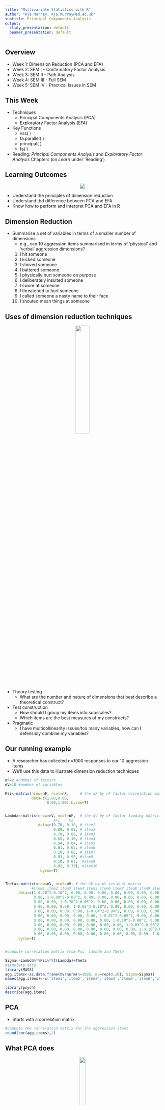 ```yaml
---
title: "Multivariate Statistics with R"
author: "Aja Murray, Aja.Murray@ed.ac.uk"
subtitle: Principal Components Analysis
output:
  slidy_presentation: default
  beamer_presentation: default
---
```


## Overview

- Week 1: Dimension Reduction (PCA and EFA)
- Week 2: SEM I - Confirmatory Factor Analysis
- Week 3: SEM II - Path Analysis
- Week 4: SEM III - Full SEM
- Week 5: SEM IV - Practical Issues in SEM

## This Week
- Techniques 
    - Principal Components Analysis (PCA)
    - Exploratory Factor Analysis (EFA)
- Key Functions
    - vss( )
    - fa.parallel( )
    - principal( )
    - fa( )
- Reading: *Principal Components Analysis* and *Exploratory Factor Analysis* Chapters (on *Learn* under 'Reading')

## Learning Outcomes

<center>
![](D:/Teaching and Supervision/Psychology/MVwR_1920/Draft Lectures/learning outcomes.jpg)
</center>

- Understand the principles of dimension reduction
- Understand thd difference between PCA and EFA
- Know how to perform  and interpret PCA and EFA in R

## Dimension Reduction
- Summarise a set of variables in terms of a smaller number of dimensions
    - e.g., can 10 aggression items summarised in terms of 'physical' and 'verbal' aggression dimensions?
    
    1. I hit someone
    2. I kicked someone 
    3. I shoved someone 
    4. I battered someone 
    5. I physically hurt someone on purpose 
    6. I deliberately insulted someone
    7. I swore at someone
    8. I threatened to hurt someone
    9. I called someone a nasty name to their face
    10. I shouted mean things at someone

    

## Uses of dimension reduction techniques

<center>
![](D:/Teaching and Supervision/Psychology/MVwR_1920/Draft Lectures/Questionnaire.png){width=30%}
</center>

- Theory testing
    - What are the number and nature of dimensions that best describe a theoretical construct?
- Test construction
    - How should I group my items into subscales?
    - Which items are the best measures of my  constructs?
- Pragmatic
    - I have multicollinearity issues/too many variables, how can I defensibly combine my variables?
  
## Our running example

- A researcher has collected n=1000 responses to our 10 aggression items
- We'll use this data to illustrate dimension reduction techniques

```r
nF=2 #number of factors
nV=10 #number of variables

Psi<-matrix(nrow=nF, ncol=nF,     # the nF by nF factor correlation matrix
            data=c(1.00,0.00,
                   0.00,1.00),byrow=T)


Lambda<-matrix(nrow=nV, ncol=nF,  # the nV by nF factor loading matrix
                      #F1    F2
               data=c(0.70, 0.10, # item1
                      0.80, 0.08, # item2
                      0.70, 0.06, # item3
                      0.65, 0.10, # item4
                      0.84, 0.04, # item5
                      0.01, 0.65, # item6
                      0.10, 0.88, # item7
                      0.03, 0.90, #item8
                      0.10, 0.67,  #item9
                      0.02, 0.70), #item10
                byrow=T)


Theta<-matrix(nrow=nV, ncol=nV, # the nV by nV residual matrix
            #item1 item2 item3 item4 item5 item6 item7 item8 item9 item10
      data=c(1-0.70^2-0.10^2, 0.00, 0.00, 0.00, 0.00, 0.00, 0.00, 0.00, 0.00, 0.00, #item1
             0.00, 1-0.80^2-0.08^2, 0.00, 0.00, 0.00, 0.00, 0.00, 0.00, 0.00, 0.00, #item2
             0.00, 0.00, 1-0.70^2-0.06^2, 0.00, 0.00, 0.00, 0.00, 0.00, 0.00, 0.00, #item3
             0.00, 0.00, 0.00, 1-0.65^2-0.10^2, 0.00, 0.00, 0.00, 0.00, 0.00, 0.00, #item4
             0.00, 0.00, 0.00, 0.00, 1-0.84^2-0.04^2, 0.00, 0.00, 0.00, 0.00, 0.00, #item5
             0.00, 0.00, 0.00, 0.00, 0.00, 1-0.01^2-0.65^2, 0.00, 0.00, 0.00, 0.00, #item6
             0.00, 0.00, 0.00, 0.00, 0.00, 0.00, 1-0.10^2-0.88^2, 0.00, 0.00, 0.00, #item7
             0.00, 0.00, 0.00, 0.00, 0.00, 0.00, 0.00, 1-0.03^2-0.90^2, 0.00, 0.00, #item8
             0.00, 0.00, 0.00, 0.00, 0.00, 0.00, 0.00, 0.00, 1-0.10^2-0.67^2, 0.00, #item9
             0.00, 0.00, 0.00, 0.00, 0.00, 0.00, 0.00, 0.00, 0.00, 1-0.02^2-0.70^2), #item10
      byrow=T) 


#compute correlation matrix from Psi, Lambda and Theta

Sigma<-Lambda%*%Psi%*%t(Lambda)+Theta
#simulate data
library(MASS)
agg.items<-as.data.frame(mvrnorm(n=1000, mu=rep(0,10), Sigma=Sigma))
names(agg.items)<-c('item1','item2','item3','item4','item5','item6','item7','item8','item9','item10')
```

```r
library(psych)
describe(agg.items)
```
## PCA
- Starts with a correlation matrix

``` r
#compute the correlation matrix for the aggression items
round(cor(agg.items),2)
```

## What PCA does
<center>
![](D:/Teaching and Supervision/Psychology/MVwR_1920/Draft Lectures/packages.jpg){width=20%}
</center>
- Repackages the variance from the correlation matrix into a set  of **components**
- Components = orthogonal (i.e.,uncorrelated) linear combinations of the original variables
  - 1st component is the linear combination that accounts for the most possible variance
  - 2nd accounts for second-largest after the variance accounted for by the first is removed
  - 3rd...etc...
- Each component accounts for as much remaining variance as possible
- There are as many components are there were variables in original correlation matrix


 
## Eigendecomposition
<center>
![](D:/Teaching and Supervision/Psychology/MVwR_1920/Draft Lectures/eigendecomposition.png){width=70%}
</center>

- Components are formed using an **eigen-decomposition** of the correlation matrix
- Eigen-decomposition is a transformation of the correlation matrix to re-express it in terms of  **eigenvalues** and **eigenvectors**


## Eigenvalues and eigenvectors

```r

e.values<-c('e1','e2','e3','e4','e5')
e.vectors<-matrix(c('w11','w12','w13','w14','w15',
                        'w21','w22','w23','w24','w25',
                        'w31','w32','w33','w34','w35',
                        'w41','w42','w43','w44','w45',
                        'w51','w52','w53','w54','w55'), nrow=5, ncol=5, byrow=T)
colnames(e.vectors)<-c('component1','component2','component3','component4','component5')
rownames(e.vectors)<-c('item1','item2','item3','item4','item5')

e.values
e.vectors

```
- There is one eigenvector and one eigenvalue for each component
- Eigenvalues are a measure of the size of the variance packaged into a component
    - Larger eigenvalues mean that the component accounts for a large proportion of the variance in the original correlation matrix
- Eigenvectors are sets of **weights** (one weight per variable in original correlation matrix)
  - e.g., if we had 5 variables each eigenvector would contain 5 weights
  - Larger weights mean  a variable makes a bigger contribution to the component



## Eigen-decomposition of aggression item correlation matrix
  
- We can use the eigen() function to conduct an eigen-decomposition for our 10 aggression items

```r
eigen(cor(agg.items))
```

## BREAK 1

- Time for a pause
- Quiz question:
    - What is the name of the process by which a correlation matrix is transformed into eigenvectors and eigenvalues?
        - A) eigen-sedimentation
        - B) eigen-consolidation
        - C) eigen-diversification
        - D) eigen-decomposition

## WELCOME BACK 1

- Welcome back!
- The answer to the quiz question is...

  - A) eigen-sedimentation
  - B) eigen-consolidation
  - C) eigen-diversification
  - D) **eigen-decomposition** 

## How many components to keep?
<center>
![](D:/Teaching and Supervision/Psychology/MVwR_1920/Draft Lectures/Wastepaper.jpg){width=30%}
</center>

- Eigen-decomposition repackages the variance but does not reduce our dimensions
- Dimension reduction comes from keeping only the largest components
- Assume the others can be dropped with little loss of information
- Our decisions on how many components to keep can be guided by several methods
    - Scree plot
    - Minimum average partial test (MAP)
    - Parallel analysis

## Other considerations in how many components to keep

<center>
![](D:/Teaching and Supervision/Psychology/MVwR_1920/Draft Lectures/Magnify.jpg){width=30%}
</center>

- Substantive considerations 
    - Do the selected components make theoretical sense?
- Practical considerations
    - Are some components too 'minor' to be reliable?


## Kaiser criterion
<center>
![](D:/Teaching and Supervision/Psychology/MVwR_1920/Draft Lectures/do not.png){width=30%}
</center>

- Keeps number of components with eigenvalue >1
- DO NOT USE Kaiser criterion
- Often suggests keeping far too many components
    
## Scree plot

<center>
![](D:/Teaching and Supervision/Psychology/MVwR_1920/Draft Lectures/scree_salisbury.jpg){width=30%}
</center>

- Based on plotting the eigenvalues 
- Looking for a sudden change of slope
- Assumed to potentially reflect point at which components become substantively unimportant

## Constructing a scree plot
```r
eigenvalues<-eigen(cor(agg.items))$values
plot(eigenvalues, type = 'b', pch = 16, 
     main = "Scree Plot", xlab="", ylab="Eigenvalues")
axis(1, at = 1:10, labels = 1:10)
```

-  Eigenvalue plot
    - x-axis is component number
    - y-axis is eigenvalue for each component
- Keep the components with eigenvalues above a kink in the plot


## Further scree plot examples

- Scree plots vary in how easy it is to interpret them

```r
easy <- c(4.8, 3.2, 0.35, 0.35, 0.25, 0.25, 0.25, 0.25, 0.15, 0.15)
sum(easy)

plot(easy, type = 'b', pch = 16, 
     main = "Scree Plot", xlab="", ylab="Eigenvalues")
axis(1, at = 1:10, labels = 1:10)
```

## Further scree plot examples

```r
step <- c(4, 1.5, 1.5, 1.5, 0.35, 0.35, 0.25, 0.25, 0.15, 0.15)
sum(step)

plot(step, type = 'b', pch = 16, 
     main = "Scree Plot", xlab="", ylab="Eigenvalues")
axis(1, at = 1:10, labels = 1:10)
```

## Further scree plot examples

```r
hard <- c(3.2, 1.9, 1.3, 1.0, 0.7, 0.6, 0.4, 0.3, 0.3, 0.3)
sum(hard)

plot(hard, type = 'b', pch = 16, 
     main = "Scree Plot", xlab="", ylab="Eigenvalues")
axis(1, at = 1:10, labels = 1:10)

```

## Minimum average partial test (MAP)

<center>
![](D:/Teaching and Supervision/Psychology/MVwR_1920/Draft Lectures/map_edinburgh.png){width=40%}
</center>


- Extracts components iteratively from the correlation matrix
- Computes the average squared partial correlation  after each extraction
- At first this quantity goes down with each component extracted but then it starts to increase again
- MAP keeps the components from point at which the average squared partial correlation is at its smallest


## MAP test for the aggression items

- We can obtain the results of the MAP test via the vss( ) function from the psych package
```r
library(psych)
vss(agg.items)
```

## The MAP values 
- The averaged squared partial correlation values

```r
VSS<-vss(agg.items)
```
```r

VSS$map
```

## Parallel analysis


<center>
![](D:/Teaching and Supervision/Psychology/MVwR_1920/Draft Lectures/simulated_datasets.png){width=40%}
</center>



- Simulates datasets with same number of participants and variables but no correlations 
- Computes an eigen-decomposition for the simulated datasets
- Compares the average eigenvalue across the simulated datasets for each component
- If a real eigenvalue exceeds the corresponding average eigenvalue from the simulated datasets it is retained
- We can also use alternative methods to compare our real versus simulated eigenvalues
    - e.g. 95% percentile of the simulated eigenvalue distributions

## Parallel analysis for the aggression items

```r
fa.parallel(agg.items, n.iter=500)
```

## The fa.parallel( ) function

- Notice the function also gives us a scree plot
- We can use this to find a point of inflection
    - Use the 'PC Actual Data' datapoints
- However, if we want to include a scree plot in a report we should construct our own, e.g.:

```r

eigenvalues<-eigen(cor(agg.items))$values
plot(eigenvalues, type = 'b', pch = 16, 
     main = "Scree Plot", xlab="", ylab="Eigenvalues")
axis(1, at = 1:10, labels = 1:10)
```


## Limitations of scree, MAP, and parallel analysis

- There is no one right answer about the number of components to retain
- Scree plot, MAP and parallel analysis frequently disagree
- Each method has weaknesses
    - Scree plots are subjective and may have multiple or no obvious kinks
    - Parallel analysis sometimes suggest too many components
    - MAP sometimes suggests too few components
- Examining the PCA solutions should also form part of the decision



## BREAK 2

- Time for a pause
- Quiz question:
    - Which components are retained based on a scree plot?
        - A) Those with eigenvalues up to and including the kink
        - B) Those with eigenvalues >2
        - C) Those with eigenvalues before the kink
        - D) Those up to the point where the average squared partial correlation is at its minimum
        
## WELCOME BACK 2

- Welcome back!
- The answer to the quiz question is...
     - Which components are retained based on a scree plot?
        - A) Those with eigenvalues up to and including the kink
        - B) Those with eigenvalues >2
        - C) **Those with eigenvalues before the kink**
        - D) Those up to the point where the average squared partial correlation is at its minimum
        


## Running a PCA with a reduced number of components

- We can run a PCA keeping just a selected number of components 
- We do this using the principal() function from then psych package
- We supply the dataframe or correlation matrix as the first argument
- We specify the number of components to retain with the nfactors= argument
- It can be useful to compare and constrast the solutions with different numbers of components
    - Allows us to check which solutions make most sense based on substantive/practical considerations

```r

PC2<-principal(agg.items, nfactors=2) 
PC3<-principal(agg.items, nfactors=3) 

```


## Interpreting the components

- Once we have decided how many components to keep (or to help us decide) we examine the PCA solution
- We do this based on the component loadings
    - Component loadings are calculated from the values in the eigenvectors
    - They can be interpreted as the correlations between variables and components

## The component loadings

- Component loading matrix
- RC1 and RC2 columns show the component loadings

```r
PC2<-principal(r=agg.items, nfactors=2)
PC2$loadings
```

## Interpreting the components 

  1. I hit someone
  2. I kicked someone 
  3. I shoved someone 
  4. I battered someone 
  5. I physically hurt someone on purpose 
  6. I deliberately insulted someone
  7. I swore at someone
  8. I threatened to hurt someone
  9. I called someone a nasty name to their face
  10. I shouted mean things at someone

## Rotation of components

<center>
![](D:/Teaching and Supervision/Psychology/MVwR_1920/Draft Lectures/rotation.png)
</center>

- Rotation takes an initial PCA solution and transforms it to make it more interpretable
- An initial PCA solution typically has:
    -  has high loadings on the first component
    -  has a mix of positive and negative loadings on subsequent components
    - is difficult to interpret
 
- We typically try to achieve *simple structure* with a rotation  
    - each item has a high loading on one component and close to zero loading on all others

## Initial PCA  solution  for the aggression items

```r
PC_initial<-principal(r=agg.items, nfactors=2, rotate='none')
PC_initial$loadings
```

## Different types of rotation

- The initial (unrotated) loading matrix is transformed by multiplication by a *transformation matrix*
- Different transformation matrices are used to achieve different transformations
- The most important distinction is between *orthogonal* versus *oblique* rotations
    - Orthogonal rotations force the components to remain uncorrelated
        - They include varimax, quartimax and equamax
    - Oblique rotations allow the components to be correlated
        - They include oblimin, promax, direct oblimin, and quartimin 
   

## Choosing a rotation

- Orthogonal rotations are useful for e.g. reducing multicollinearity in regression
- Oblique rotations better reflect the reality that psychological constructs tend to be correlated
- Advice: use an oblique rotation and switch to orthogonal if correlation is very low
  - Oblimin is a good choice for oblique rotation
  - Varimax is a good choice for orthogonal rotation
  - ... but trying a few and comparing is a good idea


## Interpreting an oblique rotation

- When an orthogonal rotation is used only one loading matrix is produced
- When an oblique rotation is used two loading matrices are produced:
    - *structure matrix* (correlations between the components and the variables)
    - *pattern matrix* (regression weights from the components to the variables)
- Pattern is likely to be most useful for interpreting the components

## PCA solution for the aggression items using an oblique rotation

```r
PC2<-principal(r=agg.items, nfactors=2, rotate='oblimin')
PC2$loadings

```

## PCA solution for the aggression items using an oblique rotation

```r
PC2<-principal(r=agg.items, nfactors=2, rotate='oblimin')
PC2$Phi

```

## BREAK 3

- Time for a pause
- Quiz question:
    - Under an oblique rotation which matrix contains the weights for the regression of the components on the original variables?
        - A) pattern matrix
        - B) structure matrix
        - c) eigenvector matrix
        - D) eigenvalue matrix

## WELCOME BACK 3
- Welcome back!
- The answer to the quiz question is..
   - Under an oblique rotation which matrix contains the weights for the regression of the components on the original variables?
    
    - A) **pattern matrix**
    - B) structure matrix
    - c) eigenvector matrix
    - D) eigenvalue matrix

## How good is my PCA solution?

- A good PCA solution explains the variance of the original correlation matrix in as few components as possible


```r
principal(r=agg.items, nfactors=2, rotate='oblimin')

```

## Computing scores for the components

- After conducting a PCA you may want to create scores for the new dimensions
    - e.g., to use in a regression
- Simplest method is to sum the scores for all items with loadings >|.3| 
- Better method is to compute them taking into account the weights

## Computing component scores in R

```r
PC<-principal(r=agg.items, nfactors=2, rotate='oblimin')
scores<-PC$scores
head(scores)

```

## Reporting a PCA

- Main principles: transparency and reproducibility
- Method
    - Methods used to decide on number of factors
    - Rotation method
  
- Results
    - Results of MAP, parallel analysis, scree test
    (& any other considerations in choice of number of components)
    - How many components were retained
    - The loading matrix for  the chosen solution (pattern for oblique rotations)
    - Correlations between components (for oblique rotations)
    - Variance expained by components
    - Labelling and interpretation of the components
    
## PCA Summary

- PCA is a common dimension reduction technique
- Steps are:
    - Decide how many components to keep (scree plot, parallel analysis, MAP test)
    - Rotate (orthogonal versus oblique)
    - Interpret solution (loadings, component correlations, variance explained) 
- There are many subjective decision points - critical thinking is needed
- Number of components is arguably most important decision

## END OF PCA

<center>
![](D:/Teaching and Supervision/Psychology/MVwR_1920/Draft Lectures/celebration_emoji.jpg)
</center>



- End of PCA section!
- Next we will cover **exploratory factor analysis**


